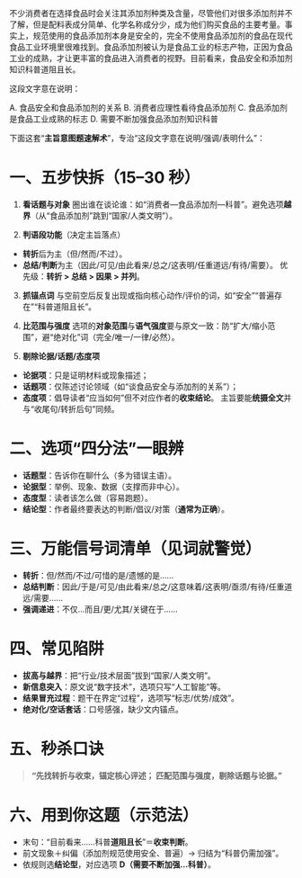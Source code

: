 <p>不少消费者在选择食品时会关注其添加剂种类及含量，尽管他们对很多添加剂并不了解，但是配料表成分简单、化学名称成分少，成为他们购买食品的主要考量。事实上，规范使用的食品添加剂本身是安全的，完全不使用食品添加剂的食品在现代食品工业环境里很难找到。食品添加剂被认为是食品工业的标志产物，正因为食品工业的成熟，才让更丰富的食品进入消费者的视野。目前看来，食品安全和添加剂知识科普道阻且长。</p><p>这段文字意在说明：</p>

A. 食品安全和食品添加剂的关系
B. 消费者应理性看待食品添加剂
C. 食品添加剂是食品工业成熟的标志
D. 需要不断加强食品添加剂知识科普

下面这套“**主旨意图题速解术**”，专治“这段文字意在说明/强调/表明什么”：

# 一、五步快拆（15–30 秒）

1. **看话题与对象**
   圈出谁在谈论谁：如“消费者—食品添加剂—科普”。避免选项**越界**（从“食品添加剂”跳到“国家/人类文明”）。

2. **判语段功能**（决定主旨落点）

* **转折**后为主（但/然而/不过）。
* **总结/判断**为主（因此/可见/由此看来/总之/这表明/任重道远/有待/需要）。
  优先级：**转折 > 总结 > 因果 > 并列**。

3. **抓锚点词**
   与空前空后反复出现或指向核心动作/评价的词，如“安全”“普遍存在”“科普道阻且长”。

4. **比范围与强度**
   选项的**对象范围**与**语气强度**要与原文一致：防“扩大/缩小范围”，避“绝对化”词（完全/唯一/一律/必然）。

5. **剔除论据/话题/态度项**

* **论据项**：只是证明材料或现象描述；
* **话题项**：仅陈述讨论领域（如“谈食品安全与添加剂的关系”）；
* **态度项**：倡导读者“应当如何”但不对应作者的**收束结论**。
  主旨要能**统摄全文**并与“收尾句/转折后句”同频。

# 二、选项“四分法”一眼辨

* **话题型**：告诉你在聊什么（多为错误主语）。
* **论据型**：举例、现象、数据（支撑而非中心）。
* **态度型**：读者该怎么做（容易跑题）。
* **结论型**：作者最终要表达的判断/倡议/对策（**通常为正确**）。

# 三、万能信号词清单（见词就警觉）

* **转折**：但/然而/不过/可惜的是/遗憾的是……
* **总结判断**：因此/于是/可见/由此看来/总之/这意味着/这表明/亟须/有待/任重道远/需要……
* **强调递进**：不仅…而且/更/尤其/关键在于……

# 四、常见陷阱

* **拔高与越界**：把“行业/技术层面”拔到“国家/人类文明”。
* **新信息突入**：原文说“数字技术”，选项只写“人工智能”等。
* **结果冒充过程**：题干在界定“过程”，选项写“标志/优势/成效”。
* **绝对化/空话套话**：口号感强，缺少文内锚点。

# 五、秒杀口诀

> **“先找转折与收束，锚定核心评述；
> 匹配范围与强度，剔除话题与论据。”**

# 六、用到你这题（示范法）

* 末句：“目前看来……科普**道阻且长**”＝**收束判断**。
* 前文现象＋纠偏（添加剂规范使用安全、普遍）→ 归结为“科普仍需加强”。
* 依规则选**结论型**，对应选项 **D（需要不断加强…科普）**。


